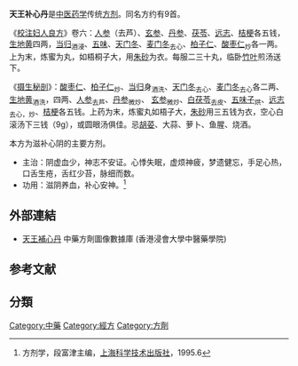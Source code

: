 {{medical}}

'''天王补心丹'''是[[中医药学|中医药学]]传统[[方剂|方剂]]。同名方约有9首。

《[[校注妇人良方|校注妇人良方]]》卷六：[[人参|人参]]（去芦）、[[玄参|玄参]]、[[丹参|丹参]]、[[茯苓|茯苓]]、[[远志|远志]]、[[桔梗|桔梗]]各五钱，[[生地黄|生地黄]]四两，[[当归|当归]]<sub>酒浸</sub>、[[五味|五味]]、[[天门冬|天门冬]]、[[麦门冬|麦门冬]]<sub>去心</sub>、[[柏子仁|柏子仁]]、[[酸枣仁|酸枣仁]]<sub>炒</sub>各一两。上为末，炼蜜为丸，如梧桐子大，用[[朱砂|朱砂]]为衣。每服二三十丸，临卧[[竹叶|竹叶]]煎汤送下。

《[[摄生秘剖|摄生秘剖]]》：[[酸枣仁|酸枣仁]]、[[柏子仁|柏子仁]]<sub>炒</sub>、[[当归|当归]]身<sub>酒洗</sub>、[[天门冬|天门冬]]<sub>去心</sub>、[[麦门冬|麦门冬]]<sub>去心</sub>各二两、[[生地黄|生地黄]]<sub>酒洗</sub>，四两、[[人参|人参]]<sub>去芦</sub>、[[丹参|丹参]]<sub>微炒</sub>、 [[玄参|玄参]]<sub>微炒</sub>、[[白茯苓|白茯苓]]<sub>去皮</sub>、[[五味子|五味子]]<sub>烘</sub>、[[远志|远志]]<sub>去心，炒</sub>、[[桔梗|桔梗]]各五钱。上药为末，炼蜜丸如梧子大，[[朱砂|朱砂]]用三五钱为衣，空心白滚汤下三钱（9g），或圆眼汤俱佳。忌[[胡荽|胡荽]]、大蒜、萝卜、鱼腥、烧酒。

本方为滋补心阴的主要方剂。
*主治：阴虚血少，神志不安证。心悸失眠，虚烦神疲，梦遗健忘，手足心热，口舌生疮，舌红少苔，脉细而数。
*功用：滋阴养血，补心安神。<ref>方剂学，段富津主编，[[上海科学技术出版社|上海科学技术出版社]]，1995.6</ref>

== 外部連結 ==
* [https://sys02.lib.hkbu.edu.hk/cmfid/details.asp?lang=cht&id=F00096	  天王補心丹] 中藥方劑圖像數據庫 (香港浸會大學中醫藥學院) {{zh}}{{en}}

==参考文献==
<div class="references-small">
<references />
</div>


==分類==
[[Category:中藥|Category:中藥]]
[[Category:經方|Category:經方]]
[[Category:方劑|Category:方劑]]